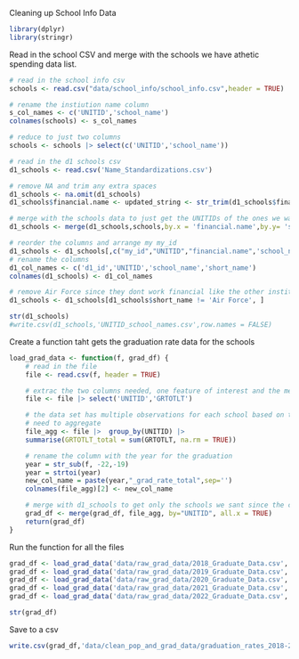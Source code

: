 Cleaning up School Info Data
```r
library(dplyr)
library(stringr)
```

Read in the school CSV and merge with the schools we have athetic spending data list.

```r
# read in the school info csv
schools <- read.csv("data/school_info/school_info.csv",header = TRUE) 

# rename the instiution name column
s_col_names <- c('UNITID','school_name')
colnames(schools) <- s_col_names

# reduce to just two columns
schools <- schools |> select(c('UNITID','school_name'))

# read in the d1 schools csv
d1_schools <- read.csv('Name_Standardizations.csv')

# remove NA and trim any extra spaces
d1_schools <- na.omit(d1_schools)
d1_schools$financial.name <- updated_string <- str_trim(d1_schools$financial.name, "right")

# merge with the schools data to just get the UNITIDs of the ones we want
d1_schools <- merge(d1_schools,schools,by.x = 'financial.name',by.y= 'school_name', all.x = TRUE)

# reorder the columns and arrange my my_id
d1_schools <- d1_schools[,c("my_id","UNITID","financial.name",'school_name')] |> arrange(my_id)
# rename the columns
d1_col_names <- c('d1_id','UNITID','school_name','short_name')
colnames(d1_schools) <- d1_col_names

# remove Air Force since they dont work financial like the other institutions
d1_schools <- d1_schools[d1_schools$short_name != 'Air Force', ]

str(d1_schools)
#write.csv(d1_schools,'UNITID_school_names.csv',row.names = FALSE)
```

Create a function taht gets the graduation rate data for the schools

```r
load_grad_data <- function(f, grad_df) {
    # read in the file
    file <- read.csv(f, header = TRUE)

    # extrac the two columns needed, one feature of interest and the merging key
    file <- file |> select('UNITID','GRTOTLT')

    # the data set has multiple observations for each school based on the type of student they are
    # need to aggregate 
    file_agg <- file |>  group_by(UNITID) |> 
    summarise(GRTOTLT_total = sum(GRTOTLT, na.rm = TRUE))

    # rename the column with the year for the graduation
    year = str_sub(f, -22,-19)
    year = strtoi(year)
    new_col_name = paste(year,"_grad_rate_total",sep='')
    colnames(file_agg)[2] <- new_col_name

    # merge with d1_schools to get only the schools we sant since the csv is thousands of rows
    grad_df <- merge(grad_df, file_agg, by="UNITID", all.x = TRUE) 
    return(grad_df)
}
```

Run the function for all the files

```r
grad_df <- load_grad_data('data/raw_grad_data/2018_Graduate_Data.csv', grad_df)
grad_df <- load_grad_data('data/raw_grad_data/2019_Graduate_Data.csv', grad_df)
grad_df <- load_grad_data('data/raw_grad_data/2020_Graduate_Data.csv', grad_df)
grad_df <- load_grad_data('data/raw_grad_data/2021_Graduate_Data.csv', grad_df)
grad_df <- load_grad_data('data/raw_grad_data/2022_Graduate_Data.csv', grad_df)

str(grad_df)

```


Save to a csv

```r
write.csv(grad_df,'data/clean_pop_and_grad_data/graduation_rates_2018-2022.csv', row.names = FALSE)
```
